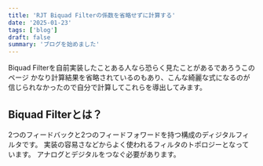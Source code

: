 ```yaml
---
title: 'RJT Biquad Filterの係数を省略せずに計算する'
date: '2025-01-23'
tags: ['blog']
draft: false
summary: 'ブログを始めました'
---
```


Biquad Filterを自前実装したことある人なら恐らく見たことがあるであろうこのページ
かなり計算結果を省略されているのもあり、こんな綺麗な式になるのが信じられなかったので自分で計算してこれらを導出してみます。

## Biquad Filterとは？

2つのフィードバックと2つのフィードフォワードを持つ構成のディジタルフィルタです。
実装の容易さなどからよく使われるフィルタのトポロジーとなっています。
アナログとデジタルをつなぐ必要があります。
